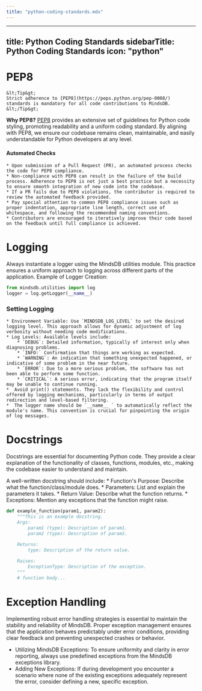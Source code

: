 ```yaml
---
title: "python-coding-standards.mdx"
---
```


---
title: Python Coding Standards
sidebarTitle:  Python Coding Standards
icon: "python"
---

# PEP8 
    &lt;Tip&gt;
    Strict adherence to [PEP8](https://peps.python.org/pep-0008/) standards is mandatory for all code contributions to MindsDB.
    &lt;/Tip&gt;

**Why PEP8?** 
[PEP8](https://peps.python.org/pep-0008/) provides an extensive set of guidelines for Python code styling, promoting readability and a uniform coding standard. By aligning with PEP8, we ensure our codebase remains clean, maintainable, and easily understandable for Python developers at any level.

#### Automated Checks

    * Upon submission of a Pull Request (PR), an automated process checks the code for PEP8 compliance.
    * Non-compliance with PEP8 can result in the failure of the build process. Adherence to PEP8 is not just a best practice but a necessity to ensure smooth integration of new code into the codebase.
    * If a PR fails due to PEP8 violations, the contributor is required to review the automated feedback provided.
    * Pay special attention to common PEP8 compliance issues such as proper indentation, appropriate line length, correct use of whitespace, and following the recommended naming conventions.
    * Contributors are encouraged to iteratively improve their code based on the feedback until full compliance is achieved.


# Logging

Always instantiate a logger using the MindsDB utilities module. This practice ensures a uniform approach to logging across different parts of the application.
Example of Logger Creation:


```python
from mindsdb.utilities import log
logger = log.getLogger(__name__)
```
### Setting Logging 

    * Environment Variable: Use `MINDSDB_LOG_LEVEL` to set the desired logging level. This approach allows for dynamic adjustment of log verbosity without needing code modifications.
    * Log Levels: Available levels include:
        * `DEBUG`: Detailed information, typically of interest only when diagnosing problems.
        * `INFO:` Confirmation that things are working as expected.
        * `WARNING`: An indication that something unexpected happened, or indicative of some problem in the near future.
        * `ERROR`: Due to a more serious problem, the software has not been able to perform some function.
        * `CRITICAL`: A serious error, indicating that the program itself may be unable to continue running.
    *  Avoid print() statements. They lack the flexibility and control offered by logging mechanisms, particularly in terms of output redirection and level-based filtering.
    *  The logger name should be `__name__ ` to automatically reflect the module's name. This convention is crucial for pinpointing the origin of log messages.

# Docstrings

 Docstrings are essential for documenting Python code. They provide a clear explanation of the functionality of classes, functions, modules, etc., making the codebase easier to understand and maintain. 

 A well-written docstring should include:
    * Function's Purpose: Describe what the function/class/module does.
    * Parameters: List and explain the parameters it takes.
    * Return Value: Describe what the function returns.
    * Exceptions: Mention any exceptions that the function might raise.

```python
def example_function(param1, param2):
    """This is an example docstring.
    Args:
        param1 (type): Description of param1.
        param2 (type): Description of param2.
    
    Returns:
        type: Description of the return value.

    Raises:
        ExceptionType: Description of the exception.
    """
    # function body...
```

# Exception Handling 

Implementing robust error handling strategies is essential to maintain the stability and reliability of MindsDB. Proper exception management ensures that the application behaves predictably under error conditions, providing clear feedback and preventing unexpected crashes or behavior.

* Utilizing MindsDB Exceptions: To ensure uniformity and clarity in error reporting, always use predefined exceptions from the MindsDB exceptions library.
* Adding New Exceptions: If during development you encounter a scenario where none of the existing exceptions adequately represent the error, consider defining a new, specific exception.